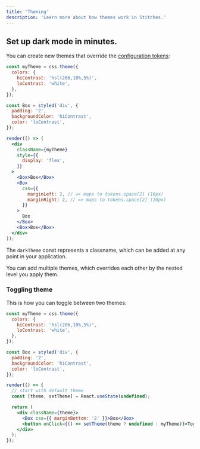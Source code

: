 ```yaml
---
title: 'Theming'
description: 'Learn more about how themes work in Stitches.'
---
```


## Set up dark mode in minutes.
You can create new themes that override the [configuration tokens](/docs/tokens):

```jsx live manual
const myTheme = css.theme({
  colors: {
    hiContrast: 'hsl(206,10%,5%)',
    loContrast: 'white',
  },
});

const Box = styled('div', {
  padding: '2',
  backgroundColor: 'hiContrast',
  color: 'loContrast',
});

render(() => (
  <div
    className={myTheme}
    style={{
      display: 'flex',
    }}
  >
    <Box>Box</Box>
    <Box
      css={{
        marginLeft: 2, // => maps to tokens.space[2] (10px)
        marginRight: 2, // => maps to tokens.space[2] (10px)
      }}
    >
      Box
    </Box>
    <Box>Box</Box>
  </div>
));
```

The `darkTheme` const represents a classname, which can be added at any point in your application.

You can add multiple themes, which overrides each other by the nested level you apply them.

### Toggling theme

This is how you can toggle between two themes:

```jsx live manual
const myTheme = css.theme({
  colors: {
    hiContrast: 'hsl(206,10%,5%)',
    loContrast: 'white',
  },
});

const Box = styled('div', {
  padding: '2',
  backgroundColor: 'hiContrast',
  color: 'loContrast',
});

render(() => {
  // start with default theme
  const [theme, setTheme] = React.useState(undefined);

  return (
    <div className={theme}>
      <Box css={{ marginBottom: '2' }}>Box</Box>
      <button onClick={() => setTheme(theme ? undefined : myTheme)}>Toggle theme</button>
    </div>
  );
});
```
